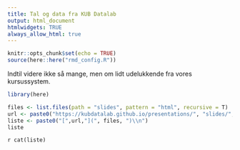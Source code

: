 ```yaml
---
title: Tal og data fra KUB Datalab
output: html_document
htmlwidgets: TRUE
always_allow_html: true
---
```

```r
knitr::opts_chunk$set(echo = TRUE)
source(here::here("rmd_config.R"))
```

Indtil videre ikke så mange, men om lidt udelukkende fra vores kursussystem.

```r
library(here)

files <- list.files(path = "slides", pattern = "html", recursive = T)
url <- paste0("https://kubdatalab.github.io/presentations/", "slides/", files)
liste <- paste0("[",url,"](", files, ")\\n")
liste
```
`r cat(liste) `

